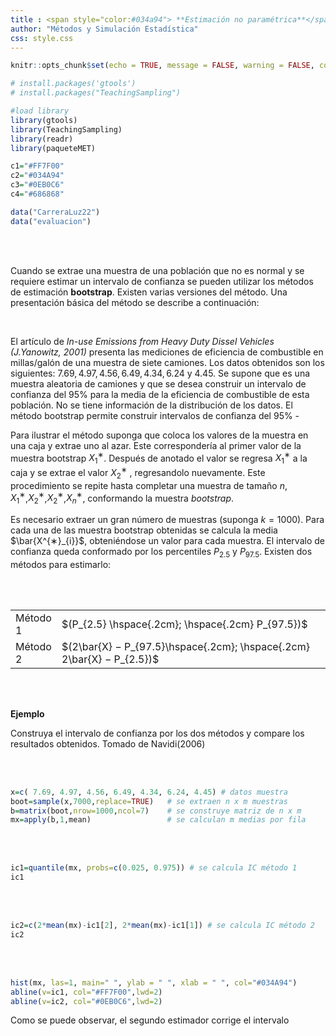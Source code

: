 ```yaml
---
title : <span style="color:#034a94"> **Estimación no paramétrica**</span>
author: "Métodos y Simulación Estadística"
css: style.css
---
```


```r
knitr::opts_chunk$set(echo = TRUE, message = FALSE, warning = FALSE, comment = NA)

# install.packages('gtools')
# install.packages("TeachingSampling")

#load library
library(gtools)
library(TeachingSampling)
library(readr)
library(paqueteMET)

c1="#FF7F00"
c2="#034A94"
c3="#0EB0C6"
c4="#686868"

data("CarreraLuz22")
data("evaluacion")

```

<br/><br/>

Cuando se extrae una muestra de una población que no es normal y se requiere estimar un intervalo de confianza se pueden utilizar los métodos de estimación **bootstrap**. Existen varias versiones del método. Una presentación básica del método se describe a continuación:

<br/>

El artículo de *In-use Emissions from Heavy Duty Dissel Vehicles (J.Yanowitz, 2001)* presenta las mediciones de eficiencia de combustible en millas/galón de una muestra de siete camiones. Los datos obtenidos son los siguientes: $7.69, 4.97, 4.56, 6.49, 4.34, 6.24$ y $4.45$. Se supone que es una muestra aleatoria de camiones y que se desea construir un intervalo de confianza del 95% para la media  de la eficiencia de combustible de esta población. No se tiene información de la distribución de los datos. El método bootstrap permite construir intervalos de confianza del 95% - 

Para ilustrar el método suponga que coloca los valores de la muestra en una caja y extrae uno al azar. Este correspondería al primer valor de la muestra bootstrap $X^{∗}_{1}$. Después de anotado el valor se regresa $X^{∗}_{1}$  a la caja y se extrae el valor $X^{∗}_{2}$ , regresandolo nuevamente. Este procedimiento se repite hasta completar una muestra de tamaño $n$, $X^{∗}_{1}$,$X^{∗}_{2}$,$X^{∗}_{2}$,\cdot $X^{∗}_{n}$, conformando la muestra *bootstrap*.

Es necesario extraer un gran número de muestras (suponga $k = 1000$). Para cada una de las muestra bootstrap obtenidas se calcula la media $\bar{X^{∗}_{i}}$, obteniéndose un valor para cada muestra. El intervalo de confianza queda conformado por los percentiles $P_{2.5}$ y $P_{97.5}$. Existen dos métodos para estimarlo:

<br/><br/>

|        |                                              |
|:-------|:---------------------------------------------|
|Método 1| $(P_{2.5} \hspace{.2cm}; \hspace{.2cm} P_{97.5})$                        |
|Método 2| $(2\bar{X} − P_{97.5}\hspace{.2cm}; \hspace{.2cm} 2\bar{X} − P_{2.5})$  |


<br/><br/>

**Ejemplo**

Construya el intervalo de confianza por los dos métodos y compare los resultados obtenidos.
Tomado de Navidi(2006)

<br/><br/>

```r
x=c( 7.69, 4.97, 4.56, 6.49, 4.34, 6.24, 4.45) # datos muestra
boot=sample(x,7000,replace=TRUE)   # se extraen n x m muestras
b=matrix(boot,nrow=1000,ncol=7)    # se construye matriz de n x m 
mx=apply(b,1,mean)                 # se calculan m medias por fila
```

<br/><br/>

```r
ic1=quantile(mx, probs=c(0.025, 0.975)) # se calcula IC método 1
ic1
```

<br/><br/>

```r
ic2=c(2*mean(mx)-ic1[2], 2*mean(mx)-ic1[1]) # se calcula IC método 2
ic2
```


<br/><br/>

```r
hist(mx, las=1, main=" ", ylab = " ", xlab = " ", col="#034A94")
abline(v=ic1, col="#FF7F00",lwd=2)
abline(v=ic2, col="#0EB0C6",lwd=2)
```

Como se puede observar, el segundo estimador corrige el intervalo


